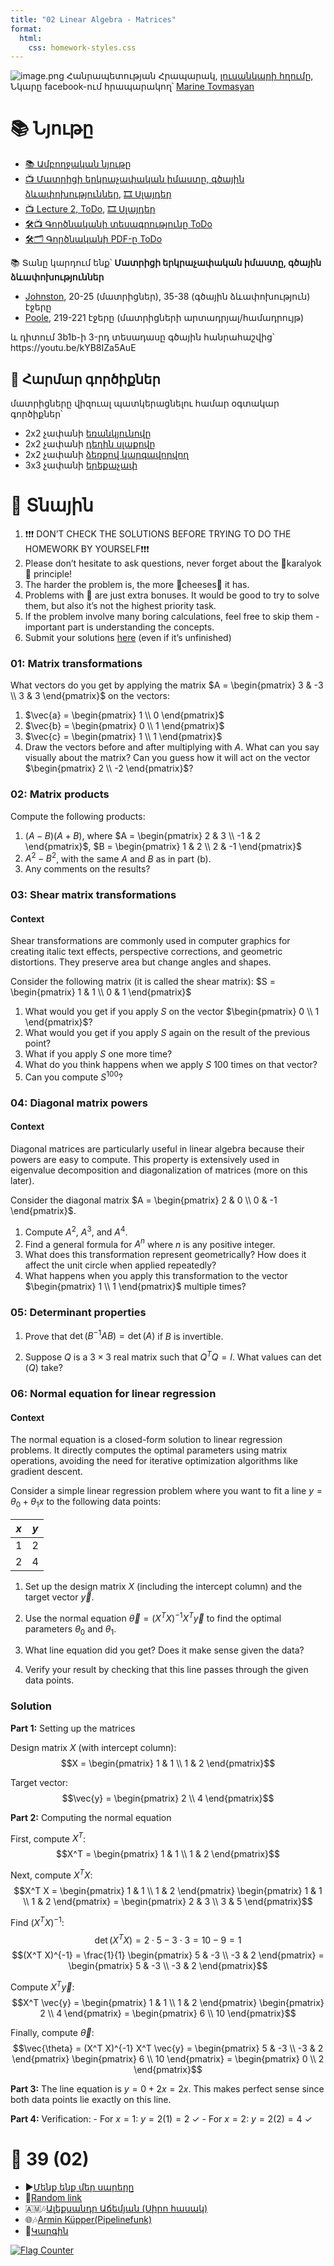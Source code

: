 ```yaml
---
title: "02 Linear Algebra - Matrices"
format:
  html:
    css: homework-styles.css
---
```


<script src="homework-scripts.js"></script>

![image.png](../background_photos/math_02_old_yerevan.jpg)
Հանրապետության Հրապարակ, [լուսանկարի հղումը](https://www.facebook.com/photo/?fbid=2458079004566211&set=g.576489656651693), Նկարը facebook-ում հրապարակող՝ [Marine Tovmasyan](https://www.facebook.com/marine.tovmasyan.921?__cft__[0]=AZUiFtxhpNRX8mqfh4IPPyKdAeWHXpH_HYctA5scvjH2Q9TF8CbeXA-UH2n0-yIfhqK_JXZwUEyuv6H-g7QlmpobqU9-frIHuQvw_KBsJXGBF_AE0F3_r5pbpa5U6xnb8_Mt13vXCY8AmWgoUD-PP_aE&__tn__=-UC%2CP-R)
      

# 📚 Նյութը

- [📚 Ամբողջական նյութը](02_linear_algebra_matrices.qmd)
- [📺 Մատրիցի երկրաչափական իմաստը, գծային ձևափոխություններ](https://youtu.be/AjPnQIe-BSo), [🎞️ Սլայդեր](Lectures/L02_Angles__Vector_Spaces__Matrices.pdf)
- [📺 Lecture 2, ToDo](), [🎞️ Սլայդեր]()
- [🛠️📺 Գործնականի տեսագրությունը ToDo]()
- [🛠️🗂️ Գործնականի PDF-ը ToDo](Homeworks/)
  
📚 Տանը կարդում ենք՝
**Մատրիցի երկրաչափական իմաստը, գծային ձևափոխություններ**

- [Johnston](bibliography/Poole - Linear Algebra-1-400.pdf), 20-25 (մատրիցներ), 35-38 (գծային ձևափոխություն) էջերը
- [Poole](bibliography/Nathaniel Johnston - Introduction to Linear and Matrix Algebra-Springer (2021).pdf), 219-221 էջերը (մատրիցների արտադրյալ/համադրույթ)

և դիտում 3b1b-ի 3-րդ տեսադասը գծային հանրահաշվից՝
https://youtu.be/kYB8IZa5AuE

## 🧮 Հարմար գործիքներ
մատրիցները վիզուալ պատկերացնելու համար օգտակար գործիքներ՝

- 2x2 չափանի [եռանկյունովը](https://melbapplets.ms.unimelb.edu.au/2024/03/25/visualising-linear-transformations-in-r2/)
- 2x2 չափանի [դեղին սլաքովը](https://visualize-it.github.io/linear_transformations/simulation.html)
- 2x2 չափանի [ձեռքով կարգավորվող](https://shad.io/MatVis/)
- 3x3 չափանի [երեքաչափ](https://melbapplets.ms.unimelb.edu.au/2024/03/25/visualising-linear-transformations-in-r3/)



# 🏡 Տնային

::: {.callout-note collapse="false"}
1. ❗❗❗ DON'T CHECK THE SOLUTIONS BEFORE TRYING TO DO THE HOMEWORK BY YOURSELF❗❗❗
2. Please don't hesitate to ask questions, never forget about the 🍊karalyok🍊 principle!
3. The harder the problem is, the more 🧀cheeses🧀 it has.
4. Problems with 🎁 are just extra bonuses. It would be good to try to solve them, but also it's not the highest priority task.
5. If the problem involve many boring calculations, feel free to skip them - important part is understanding the concepts.
6. Submit your solutions [here](https://forms.gle/CFEvNqFiTSsDLiFc6) (even if it's unfinished)
:::


### 01: Matrix transformations {data-difficulty="2"}

What vectors do you get by applying the matrix $A = \begin{pmatrix} 3 & -3 \\ 3 & 3 \end{pmatrix}$ on the vectors:

1. $\vec{a} = \begin{pmatrix} 1 \\ 0 \end{pmatrix}$
2. $\vec{b} = \begin{pmatrix} 0 \\ 1 \end{pmatrix}$
3. $\vec{c} = \begin{pmatrix} 1 \\ 1 \end{pmatrix}$
4. Draw the vectors before and after multiplying with $A$. What can you say visually about the matrix? Can you guess how it will act on the vector $\begin{pmatrix} 2 \\ -2 \end{pmatrix}$?


### 02: Matrix products {data-difficulty="2"}
Compute the following products:

1. $(A - B)(A + B)$, where $A = \begin{pmatrix} 2 & 3 \\ -1 & 2 \end{pmatrix}$, $B = \begin{pmatrix} 1 & 2 \\ 2 & -1 \end{pmatrix}$
2. $A^2 - B^2$, with the same $A$ and $B$ as in part (b).
3. Any comments on the results?

### 03: Shear matrix transformations {data-difficulty="2"}
::: {.callout-note collapse="true" appearance="minimal"}
#### Context
Shear transformations are commonly used in computer graphics for creating italic text effects, perspective corrections, and geometric distortions. They preserve area but change angles and shapes.
:::
Consider the following matrix (it is called the shear matrix): $S = \begin{pmatrix} 1 & 1 \\ 0 & 1 \end{pmatrix}$

1. What would you get if you apply $S$ on the vector $\begin{pmatrix} 0 \\ 1 \end{pmatrix}$?
2. What would you get if you apply $S$ again on the result of the previous point?
3. What if you apply $S$ one more time?
4. What do you think happens when we apply $S$ 100 times on that vector?
5. Can you compute $S^{100}$?

### 04: Diagonal matrix powers {data-difficulty="2"}

::: {.callout-note collapse="true" appearance="minimal"}
#### Context
Diagonal matrices are particularly useful in linear algebra because their powers are easy to compute. This property is extensively used in eigenvalue decomposition and diagonalization of matrices (more on this later).
:::

Consider the diagonal matrix $A = \begin{pmatrix} 2 & 0 \\ 0 & -1 \end{pmatrix}$.

1. Compute $A^2$, $A^3$, and $A^4$.
2. Find a general formula for $A^n$ where $n$ is any positive integer.
3. What does this transformation represent geometrically? How does it affect the unit circle when applied repeatedly?
4. What happens when you apply this transformation to the vector $\begin{pmatrix} 1 \\ 1 \end{pmatrix}$ multiple times?

### 05: Determinant properties {data-difficulty="1"}

1. Prove that $\det(B^{-1}AB) = \det(A)$ if $B$ is invertible.

2. Suppose $Q$ is a $3 \times 3$ real matrix such that $Q^T Q = I$. What values can $\det(Q)$ take?

### 06: Normal equation for linear regression {data-difficulty="2"}

::: {.callout-note collapse="true" appearance="minimal"}
#### Context
The normal equation is a closed-form solution to linear regression problems. It directly computes the optimal parameters using matrix operations, avoiding the need for iterative optimization algorithms like gradient descent.
:::

Consider a simple linear regression problem where you want to fit a line $y = \theta_0 + \theta_1 x$ to the following data points:

| $x$ | $y$ |
|-----|-----|
| 1   | 2   |
| 2   | 4   |

1. Set up the design matrix $X$ (including the intercept column) and the target vector $\vec{y}$.

2. Use the normal equation $\vec{\theta} = (X^T X)^{-1} X^T \vec{y}$ to find the optimal parameters $\theta_0$ and $\theta_1$.

3. What line equation did you get? Does it make sense given the data?

4. Verify your result by checking that this line passes through the given data points.

::: {.content-visible when-profile="solution"}

### Solution {.solution-header}

**Part 1:** Setting up the matrices

Design matrix $X$ (with intercept column):
$$X = \begin{pmatrix} 1 & 1 \\ 1 & 2 \end{pmatrix}$$

Target vector:
$$\vec{y} = \begin{pmatrix} 2 \\ 4 \end{pmatrix}$$

**Part 2:** Computing the normal equation

First, compute $X^T$:
$$X^T = \begin{pmatrix} 1 & 1 \\ 1 & 2 \end{pmatrix}$$

Next, compute $X^T X$:
$$X^T X = \begin{pmatrix} 1 & 1 \\ 1 & 2 \end{pmatrix} \begin{pmatrix} 1 & 1 \\ 1 & 2 \end{pmatrix} = \begin{pmatrix} 2 & 3 \\ 3 & 5 \end{pmatrix}$$

Find $(X^T X)^{-1}$:
$$\det(X^T X) = 2 \cdot 5 - 3 \cdot 3 = 10 - 9 = 1$$
$$(X^T X)^{-1} = \frac{1}{1} \begin{pmatrix} 5 & -3 \\ -3 & 2 \end{pmatrix} = \begin{pmatrix} 5 & -3 \\ -3 & 2 \end{pmatrix}$$

Compute $X^T \vec{y}$:
$$X^T \vec{y} = \begin{pmatrix} 1 & 1 \\ 1 & 2 \end{pmatrix} \begin{pmatrix} 2 \\ 4 \end{pmatrix} = \begin{pmatrix} 6 \\ 10 \end{pmatrix}$$

Finally, compute $\vec{\theta}$:
$$\vec{\theta} = (X^T X)^{-1} X^T \vec{y} = \begin{pmatrix} 5 & -3 \\ -3 & 2 \end{pmatrix} \begin{pmatrix} 6 \\ 10 \end{pmatrix} = \begin{pmatrix} 0 \\ 2 \end{pmatrix}$$

**Part 3:** The line equation is $y = 0 + 2x = 2x$. This makes perfect sense since both data points lie exactly on this line.

**Part 4:** Verification:
- For $x = 1$: $y = 2(1) = 2$ ✓
- For $x = 2$: $y = 2(2) = 4$ ✓

:::




# 🎲 39 (02)
- ▶️[Մենք ենք մեր սարերը](https://www.youtube.com/watch?v=9CbMaPXC8SI)
- 🔗[Random link](https://www.youtube.com/watch?v=-33IXM8gC4g)
- 🇦🇲🎶[Ալեքսանդր Աճեմյան (Սիրո հասակ)](https://www.youtube.com/watch?v=2lt23ofSku0)
- 🌐🎶[Armin Küpper(Pipelinefunk)](https://youtu.be/p8GcHoSIPDg?si=kR7B9WfHmQ_-HRqi)
- 🤌[Կարգին](https://www.youtube.com/watch?v=HCTKe3SwUHU)

<a href="http://s01.flagcounter.com/more/1oO"><img src="https://s01.flagcounter.com/count2/1oO/bg_FFFFFF/txt_000000/border_CCCCCC/columns_2/maxflags_10/viewers_0/labels_0/pageviews_1/flags_0/percent_0/" alt="Flag Counter"></a>